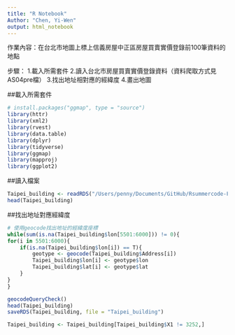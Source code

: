 ```yaml
---
title: "R Notebook"
Author: "Chen, Yi-Wen"
output: html_notebook
---
```


作業內容：在台北市地圖上標上信義房屋中正區房屋買賣實價登錄前100筆資料的地點

步驟：
1.載入所需套件
2.讀入台北市房屋買賣實價登錄資料（資料爬取方式見AS04pre檔）
3.找出地址相對應的經緯度
4.畫出地圖


##載入所需套件
```r
# install.packages("ggmap", type = "source")
library(httr)
library(xml2)
library(rvest)
library(data.table)
library(dplyr)
library(tidyverse)
library(ggmap)
library(mapproj)
library(ggplot2)
```

##讀入檔案
```r
Taipei_building <- readRDS("/Users/penny/Documents/GitHub/Rsummercode-Final-Project/code/Taipei_building")
head(Taipei_building)
```

##找出地址對應經緯度
```r
# 使用geocode找出地址的經緯度座標
while(sum(is.na(Taipei_building$lon[5501:6000])) != 0){
for(i in 5501:6000){
    if(is.na(Taipei_building$lon[i]) == T){
        geotype <- geocode(Taipei_building$Address[i])
        Taipei_building$lon[i] <- geotype$lon
        Taipei_building$lat[i] <- geotype$lat
    } 
}
}

geocodeQueryCheck()
head(Taipei_building)
saveRDS(Taipei_building, file = "Taipei_building")
```


```r
Taipei_building <- Taipei_building[Taipei_building$X1 != 3252,]
```



